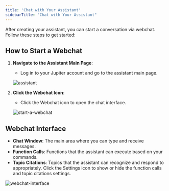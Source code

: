 ```yaml
---
title: 'Chat with Your Assistant'
sidebarTitle: "Chat with Your Assistant"
---
```


After creating your assistant, you can start a conversation via webchat. Follow these steps to get started:

## How to Start a Webchat

1. **Navigate to the Assistant Main Page**:
   - Log in to your Jupiter account and go to the assistant main page.

   ![assistant](/images/02-03-02-01-assistant.png)

2. **Click the Webchat Icon**:
   - Click the Webchat icon to open the chat interface.

   ![start-a-webchat](/images/02-03-02-02-start-a-webchat.png)

## Webchat Interface

- **Chat Window**: The main area where you can type and receive messages.
- **Function Calls**: Functions that the assistant can execute based on your commands.
- **Topic Citations**: Topics that the assistant can recognize and respond to appropriately.
Click the Settings icon to show or hide the function calls and topic citations settings.

![webchat-interface](/images/02-03-02-03-webchat-interface.png)

